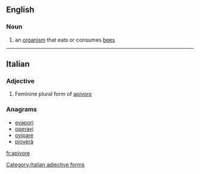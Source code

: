 ==English==

===Noun===
{{en-noun}}

# an [[organism]] that eats or consumes [[bee]]s

----

==Italian==

===Adjective===
{{head|it}} {{f}}

# Feminine plural form of [[apivoro]]

===Anagrams===
* [[evapori#Italian|evapori]]
* [[operavi#Italian|operavi]]
* [[ovipare#Italian|ovipare]]
* [[pioverà#Italian|pioverà]]

[[Category:Italian adjective forms]]

[[fr:apivore]]
